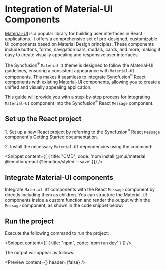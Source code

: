 
<Meta
 title="Integration of Material-UI components | Syncfusion"
 description="Integrate Material-UI components into React components to enhance UI flexibility with Material Design elements."
/>

# Integration of Material-UI Components

<a href="https://mui.com/" target="_blank" rel="noopener noreferrer">Material-UI</a> is a popular library for building user interfaces in React applications. It offers a comprehensive set of pre-designed, customizable UI components based on Material Design principles. These components include buttons, forms, navigation bars, modals, cards, and more, making it easy to create visually appealing and responsive user interfaces.

The Syncfusion<sup>®</sup> `Material 3` theme is designed to follow the Material-UI guidelines, ensuring a consistent appearance with `Material-UI` components. This makes it seamless to integrate Syncfusion<sup>®</sup> React components with existing Material-UI components, allowing you to create a unified and visually appealing application.

This guide will provide you with a step-by-step process for integrating `Material-UI` component into the Syncfusion<sup>®</sup> React `Message` component.

## Set up the React project

1\. Set up a new React project by referring to the Syncfusion<sup>®</sup> React `Message` component's <Link to="/message#getting-started">Getting Started</Link> documentation.

2\. Install the necessary `Material-UI` dependencies using the command:

<Snippet content={[ { title: "CMD", code: 'npm install @mui/material @emotion/react @emotion/styled --save' }]} />

## Integrate Material-UI components

Integrate `Material-UI` components with the React `Message` component by directly including them as children. You can structure the Material-UI components inside a custom function and render the output within the `Message` component, as shown in the code snippet below:

<Snippet content={muiSnippets} />

## Run the project

Execute the following command to run the project:

<Snippet content={[ { title: "npm", code: 'npm run dev' } ]} />

The output will appear as follows:

<Preview content={<MaterialUI />} header={false} />
